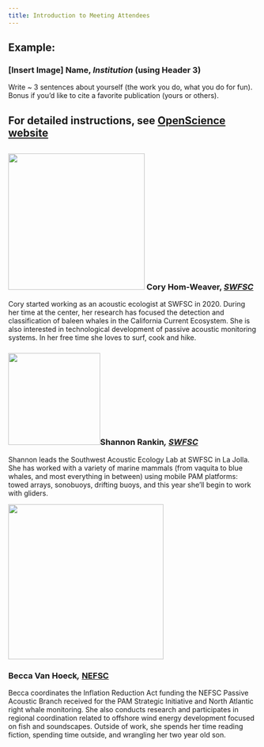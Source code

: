 ```yaml
---
title: Introduction to Meeting Attendees
---
```


## Example:

### \[Insert Image\] Name, *Institution* (using Header 3)

Write \~ 3 sentences about yourself (the work you do, what you do for fun). Bonus if you'd like to cite a favorite publication (yours or others).

## For detailed instructions, see [OpenScience website](https://sael-swfsc.github.io/OpenScience/content/prep/PAM-SI-Mtg-Prep-step4.html)

```{=openxml}
<w:p><w:r><w:br w:type="page"/></w:r></w:p>
```
## 

### ![](images/Cory-Hom-Weaver.jpg){width="276"} Cory Hom-Weaver, [*SWFSC*](https://www.fisheries.noaa.gov/west-coast/science-data/southwest-acoustic-ecology-lab)

Cory started working as an acoustic ecologist at SWFSC in 2020. During her time at the center, her research has focused the detection and classification of baleen whales in the California Current Ecosystem. She is also interested in technological development of passive acoustic monitoring systems. In her free time she loves to surf, cook and hike.

### ![](images/P6010586%20-%20Copy.JPG){width="186"}**Shannon Rankin*, [SWFSC](https://www.fisheries.noaa.gov/west-coast/science-data/southwest-acoustic-ecology-lab)***

Shannon leads the Southwest Acoustic Ecology Lab at SWFSC in La Jolla. She has worked with a variety of marine mammals (from vaquita to blue whales, and most everything in between) using mobile PAM platforms: towed arrays, sonobuoys, drifting buoys, and this year she'll begin to work with gliders.

![](/images/Becca_photo.jpg){width="314"}

### **Becca Van Hoeck*,*** [NEFSC](https://www.fisheries.noaa.gov/new-england-mid-atlantic/endangered-species-conservation/passive-acoustic-research-atlantic-ocean)

Becca coordinates the Inflation Reduction Act funding the NEFSC Passive Acoustic Branch received for the PAM Strategic Initiative and North Atlantic right whale monitoring. She also conducts research and participates in regional coordination related to offshore wind energy development focused on fish and soundscapes. Outside of work, she spends her time reading fiction, spending time outside, and wrangling her two year old son.
